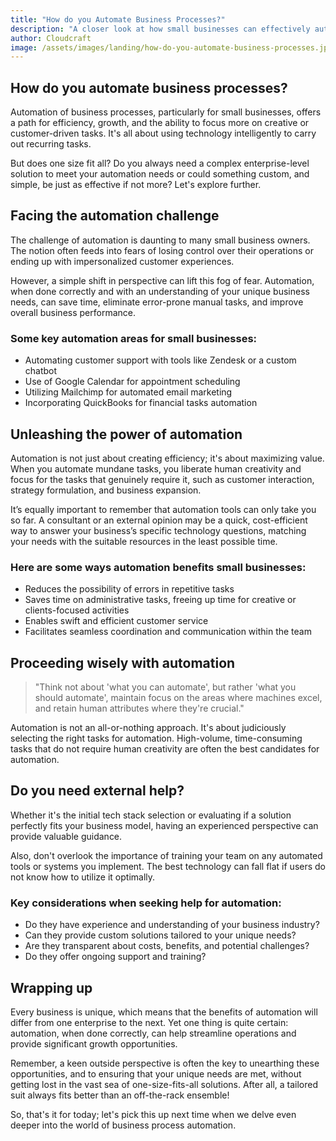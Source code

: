 ```yaml
---
title: "How do you Automate Business Processes?"
description: "A closer look at how small businesses can effectively automate day-to-day processes for efficiency and growth"
author: Cloudcraft
image: /assets/images/landing/how-do-you-automate-business-processes.jpg
---
```


## How do you automate business processes?

Automation of business processes, particularly for small businesses, offers a path for efficiency, growth, and the ability to focus more on creative or customer-driven tasks. It's all about using technology intelligently to carry out recurring tasks.

But does one size fit all? Do you always need a complex enterprise-level solution to meet your automation needs or could something custom, and simple, be just as effective if not more? Let's explore further.

<ServicesBlurb />

## Facing the automation challenge

The challenge of automation is daunting to many small business owners. The notion often feeds into fears of losing control over their operations or ending up with impersonalized customer experiences.

However, a simple shift in perspective can lift this fog of fear. Automation, when done correctly and with an understanding of your unique business needs, can save time, eliminate error-prone manual tasks, and improve overall business performance.

### Some key automation areas for small businesses:

 * Automating customer support with tools like Zendesk or a custom chatbot 
 * Use of Google Calendar for appointment scheduling
 * Utilizing Mailchimp for automated email marketing 
 * Incorporating QuickBooks for financial tasks automation

## Unleashing the power of automation

Automation is not just about creating efficiency; it's about maximizing value. When you automate mundane tasks, you liberate human creativity and focus for the tasks that genuinely require it, such as customer interaction, strategy formulation, and business expansion.

It’s equally important to remember that automation tools can only take you so far. A consultant or an external opinion may be a quick, cost-efficient way to answer your business’s specific technology questions, matching your needs with the suitable resources in the least possible time.

### Here are some ways automation benefits small businesses:
 
 * Reduces the possibility of errors in repetitive tasks
 * Saves time on administrative tasks, freeing up time for creative or clients-focused activities
 * Enables swift and efficient customer service 
 * Facilitates seamless coordination and communication within the team
 
 <GetStartedBlurb />

## Proceeding wisely with automation

<blockquote>
"Think not about 'what you can automate', but rather 'what you should automate', maintain focus on the areas where machines excel, and retain human attributes where they're crucial."
</blockquote>

Automation is not an all-or-nothing approach. It's about judiciously selecting the right tasks for automation. High-volume, time-consuming tasks that do not require human creativity are often the best candidates for automation.


## Do you need external help?

Whether it's the initial tech stack selection or evaluating if a solution perfectly fits your business model, having an experienced perspective can provide valuable guidance.

Also, don't overlook the importance of training your team on any automated tools or systems you implement. The best technology can fall flat if users do not know how to utilize it optimally.

### Key considerations when seeking help for automation:

 * Do they have experience and understanding of your business industry?
 * Can they provide custom solutions tailored to your unique needs?
 * Are they transparent about costs, benefits, and potential challenges?
 * Do they offer ongoing support and training?

## Wrapping up

Every business is unique, which means that the benefits of automation will differ from one enterprise to the next. Yet one thing is quite certain: automation, when done correctly, can help streamline operations and provide significant growth opportunities.

Remember, a keen outside perspective is often the key to unearthing these opportunities, and to ensuring that your unique needs are met, without getting lost in the vast sea of one-size-fits-all solutions. After all, a tailored suit always fits better than an off-the-rack ensemble!

So, that's it for today; let's pick this up next time when we delve even deeper into the world of business process automation.
